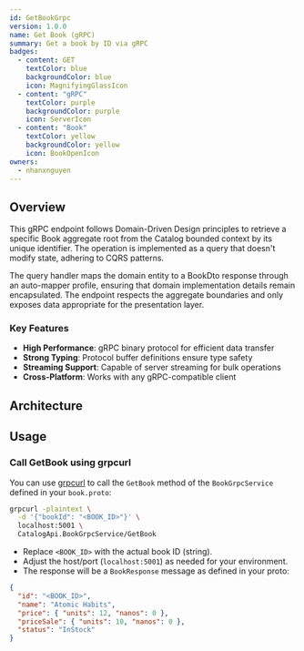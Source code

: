 ```yaml
---
id: GetBookGrpc
version: 1.0.0
name: Get Book (gRPC)
summary: Get a book by ID via gRPC
badges:
  - content: GET
    textColor: blue
    backgroundColor: blue
    icon: MagnifyingGlassIcon
  - content: "gRPC"
    textColor: purple
    backgroundColor: purple
    icon: ServerIcon
  - content: "Book"
    textColor: yellow
    backgroundColor: yellow
    icon: BookOpenIcon
owners:
  - nhanxnguyen
---
```


## Overview

This gRPC endpoint follows Domain-Driven Design principles to retrieve a specific Book aggregate root from the Catalog bounded context by its unique identifier. The operation is implemented as a query that doesn't modify state, adhering to CQRS patterns.

The query handler maps the domain entity to a BookDto response through an auto-mapper profile, ensuring that domain implementation details remain encapsulated. The endpoint respects the aggregate boundaries and only exposes data appropriate for the presentation layer.

### Key Features

- **High Performance**: gRPC binary protocol for efficient data transfer
- **Strong Typing**: Protocol buffer definitions ensure type safety
- **Streaming Support**: Capable of server streaming for bulk operations
- **Cross-Platform**: Works with any gRPC-compatible client

## Architecture

<NodeGraph />

## Usage

### Call GetBook using grpcurl

You can use [grpcurl](https://github.com/fullstorydev/grpcurl) to call the `GetBook` method of the `BookGrpcService` defined in your `book.proto`:

```bash
grpcurl -plaintext \
  -d '{"bookId": "<BOOK_ID>"}' \
  localhost:5001 \
  CatalogApi.BookGrpcService/GetBook
```

- Replace `<BOOK_ID>` with the actual book ID (string).
- Adjust the host/port (`localhost:5001`) as needed for your environment.
- The response will be a `BookResponse` message as defined in your proto:

```json title="200 OK"
{
  "id": "<BOOK_ID>",
  "name": "Atomic Habits",
  "price": { "units": 12, "nanos": 0 },
  "priceSale": { "units": 10, "nanos": 0 },
  "status": "InStock"
}
```

<SchemaViewer file="response-200.json" maxHeight="500" id="response-200" />
